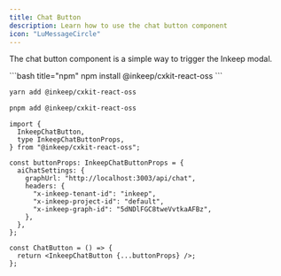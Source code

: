 ```yaml
---
title: Chat Button
description: Learn how to use the chat button component
icon: "LuMessageCircle"
---
```


The chat button component is a simple way to trigger the Inkeep modal.

<CodeGroup>
```bash title="npm"
npm install @inkeep/cxkit-react-oss
```

```bash title="yarn"
yarn add @inkeep/cxkit-react-oss
```

```bash title="pnpm"
pnpm add @inkeep/cxkit-react-oss
```
</CodeGroup>

```tsx
import {
  InkeepChatButton,
  type InkeepChatButtonProps,
} from "@inkeep/cxkit-react-oss";

const buttonProps: InkeepChatButtonProps = {
  aiChatSettings: {
    graphUrl: "http://localhost:3003/api/chat",
    headers: {
      "x-inkeep-tenant-id": "inkeep",
      "x-inkeep-project-id": "default",
      "x-inkeep-graph-id": "5dNDlFGC8tweVvtkaAFBz",
    },
  },
};

const ChatButton = () => {
  return <InkeepChatButton {...buttonProps} />;
};
```
